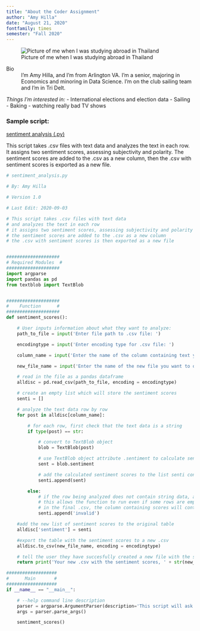 ```yaml
---
title: "About the Coder Assignment"
author: "Amy Hilla"
date: "August 21, 2020"
fontfamily: times
semester: "Fall 2020"
---
```


![Picture of me when I was studying abroad in Thailand](IMG_4535.jpg)

Bio
:  I'm Amy Hilla, and I'm from Arlington VA. I'm a senior, majoring in Economics and minoring in Data Science.
I'm on the club sailing team and I'm in Tri Delt.

*Things I'm interested in:*
- International elections and election data
- Sailing
- Baking
- watching really bad TV shows

### Sample script:

[sentiment analysis (.py)](scripts/sentiment_analysis.py)

This script takes .csv files with text data and analyzes the text in each row.
It assigns two sentiment scores, assessing subjectivity and polarity.
The sentiment scores are added to the .csv as a new column,
then the .csv with sentiment scores is exported as a new file.

``` python
# sentiment_analysis.py

# By: Amy Hilla

# Version 1.0

# Last Edit: 2020-09-03

# This script takes .csv files with text data
# and analyzes the text in each row
# it assigns two sentiment scores, assessing subjectivity and polarity
# the sentiment scores are added to the .csv as a new column
# the .csv with sentiment scores is then exported as a new file


####################
# Required Modules  #
####################
import argparse
import pandas as pd
from textblob import TextBlob


####################
#    Function      #
####################
def sentiment_scores():

    # User inputs information about what they want to analyze:
    path_to_file = input('Enter file path to .csv file: ')

    encodingtype = input('Enter encoding type for .csv file: ')

    column_name = input('Enter the name of the column containing text you want to analyze: ')

    new_file_name = input('Enter the name of the new file you want to output: ')

    # read in the file as a pandas dataframe
    alldisc = pd.read_csv(path_to_file, encoding = encodingtype)

    # create an empty list which will store the sentiment scores
    senti = []

    # analyze the text data row by row
    for post in alldisc[column_name]:

        # for each row, first check that the text data is a string
        if type(post) == str:

            # convert to TextBlob object
            blob = TextBlob(post)

            # use TextBlob object attribute .sentiment to calculate sentiment scores
            sent = blob.sentiment

            # add the calculated sentiment scores to the list senti containing all the scores
            senti.append(sent)

        else:
            # if the row being analyzed does not contain string data, add 'invalid' for that row
            # this allows the function to run even if some rows are empty or contain non-string data
            # in the final .csv, the column containing scores will contain 'invalid' for these rows
            senti.append('invalid')

    #add the new list of sentiment scores to the original table
    alldisc['sentiment'] = senti

    #export the table with the sentiment scores to a new .csv
    alldisc.to_csv(new_file_name, encoding = encodingtype)

    # tell the user they have succesfully created a new file with the scores
    return print('Your new .csv with the sentiment scores, ' + str(new_file_name) + ', has been created.')

###################
#      Main       #
###################
if __name__ == "__main__":

    # --help command line description
    parser = argparse.ArgumentParser(description='This script will ask you for a .csv file, with at least one column containing text data that you want to perform sentiment analysis on. Then it will calculate subjectivity and polarity scores and create a new .csv file containing the scores.')
    args = parser.parse_args()

    sentiment_scores()
```

